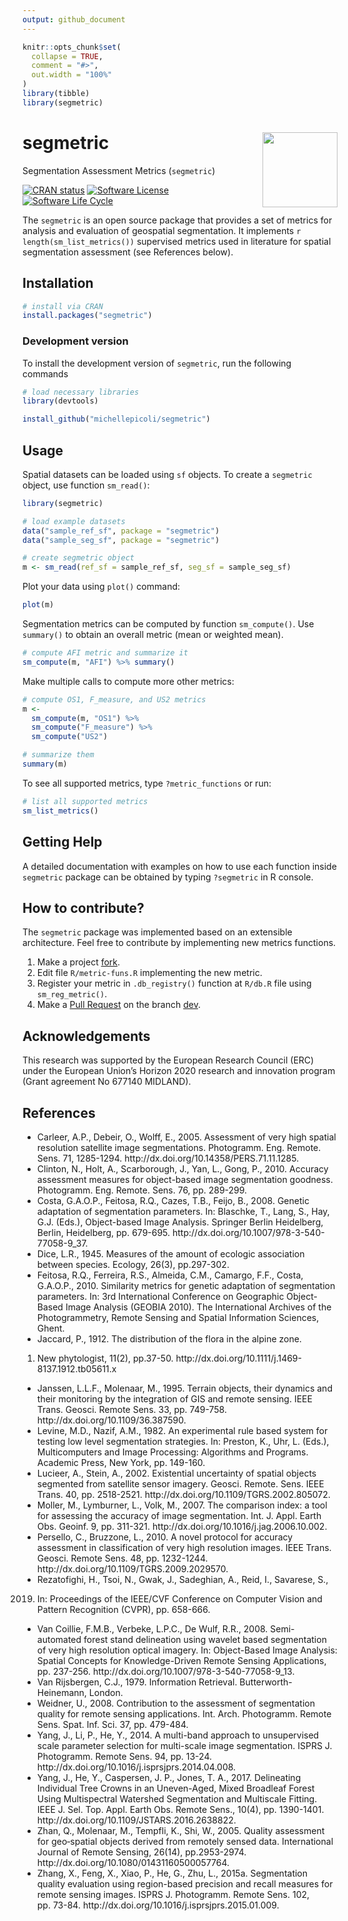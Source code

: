 ```yaml
---
output: github_document
---
```


<!-- README.md is generated from README.Rmd. Please edit that file -->


```r
knitr::opts_chunk$set(
  collapse = TRUE,
  comment = "#>",
  out.width = "100%"
)
library(tibble)
library(segmetric)
```

# segmetric <img src="man/figures/logo.png" align="right" width="120"/>

Segmentation Assessment Metrics (`segmetric`)

<!-- badges: start -->

[![CRAN status](https://www.r-pkg.org/badges/version/segmetric)](https://cran.r-project.org/package=segmetric)
[![Software
License](https://img.shields.io/badge/license-MIT-green)](https://github.com/michellepicoli/segmetric/blob/main/LICENSE)
[![Software Life
Cycle](https://img.shields.io/badge/lifecycle-stable-brightgreen.svg)](https://lifecycle.r-lib.org/articles/stages.html)
<!-- badges: end -->

The `segmetric` is an open source package that provides a set of metrics for analysis and evaluation of geospatial segmentation. It implements `r length(sm_list_metrics())` supervised metrics used in literature for spatial segmentation assessment (see References below).

## Installation

``` r
# install via CRAN 
install.packages("segmetric")
```

### Development version

To install the development version of `segmetric`, run the following
commands

```r
# load necessary libraries
library(devtools)

install_github("michellepicoli/segmetric")
```

## Usage

Spatial datasets can be loaded using `sf` objects.
To create a `segmetric` object, use function `sm_read()`: 

```r
library(segmetric)

# load example datasets
data("sample_ref_sf", package = "segmetric")
data("sample_seg_sf", package = "segmetric")

# create segmetric object
m <- sm_read(ref_sf = sample_ref_sf, seg_sf = sample_seg_sf)
```

Plot your data  using `plot()` command:

```r
plot(m)
```

Segmentation metrics can be computed by function `sm_compute()`.
Use `summary()` to obtain an overall metric (mean or weighted mean).

```r
# compute AFI metric and summarize it
sm_compute(m, "AFI") %>% summary()

```

Make multiple calls to compute more other metrics:

```r
# compute OS1, F_measure, and US2 metrics
m <- 
  sm_compute(m, "OS1") %>%
  sm_compute("F_measure") %>%
  sm_compute("US2")

# summarize them
summary(m)
```

To see all supported metrics, type `?metric_functions` or run:

```r

# list all supported metrics
sm_list_metrics()
```

## Getting Help

A detailed documentation with examples on how to use each function inside 
`segmetric` package can be obtained by typing `?segmetric` in R console.

## How to contribute?

The `segmetric` package was implemented based on an extensible architecture.
Feel free to contribute by implementing new metrics functions.

1.  Make a project
    [fork](https://docs.github.com/en/github/getting-started-with-github/fork-a-repo).
2.  Edit file `R/metric-funs.R` implementing the new metric.
3.  Register your metric in `.db_registry()` function at `R/db.R` file using `sm_reg_metric()`.
4.  Make a [Pull
    Request](https://docs.github.com/en/github/collaborating-with-issues-and-pull-requests/creating-a-pull-request)
    on the branch [dev](https://github.com/michellepicoli/segmetric/tree/dev).

## Acknowledgements

This research was supported by the European Research Council (ERC) under the 
European Union's Horizon 2020 research and innovation program (Grant agreement 
No 677140 MIDLAND).

## References

- Carleer, A.P., Debeir, O., Wolff, E., 2005. Assessment of very high spatial resolution satellite image segmentations. Photogramm. Eng. Remote. Sens. 71, 1285-1294. http://dx.doi.org/10.14358/PERS.71.11.1285.
- Clinton, N., Holt, A., Scarborough, J., Yan, L., Gong, P., 2010. Accuracy assessment measures for object-based image segmentation goodness. Photogramm. Eng. Remote. Sens. 76, pp. 289-299.
- Costa, G.A.O.P., Feitosa, R.Q., Cazes, T.B., Feijo, B., 2008. Genetic adaptation of segmentation parameters. In: Blaschke, T., Lang, S., Hay, G.J. (Eds.), Object-based Image Analysis. Springer Berlin Heidelberg, Berlin, Heidelberg, pp. 679-695. http://dx.doi.org/10.1007/978-3-540-77058-9_37.
- Dice, L.R., 1945. Measures of the amount of ecologic association between 
species. Ecology, 26(3), pp.297-302.
- Feitosa, R.Q., Ferreira, R.S., Almeida, C.M., Camargo, F.F., Costa, G.A.O.P., 2010. Similarity metrics for genetic adaptation of segmentation parameters. In: 3rd International Conference on Geographic Object-Based Image Analysis (GEOBIA 2010). The International Archives of the Photogrammetry, Remote Sensing and Spatial Information Sciences, Ghent.
- Jaccard, P., 1912. The distribution of the flora in the alpine zone. 
1. New phytologist, 11(2), pp.37-50. http://dx.doi.org/10.1111/j.1469-8137.1912.tb05611.x
- Janssen, L.L.F., Molenaar, M., 1995. Terrain objects, their dynamics and their monitoring by the integration of GIS and remote sensing. IEEE Trans. Geosci. Remote Sens. 33, pp. 749-758. http://dx.doi.org/10.1109/36.387590.
- Levine, M.D., Nazif, A.M., 1982. An experimental rule based system for testing low level segmentation strategies. In: Preston, K., Uhr, L. (Eds.), Multicomputers and Image Processing: Algorithms and Programs. Academic Press, New York, pp. 149-160.
- Lucieer, A., Stein, A., 2002. Existential uncertainty of spatial objects segmented from satellite sensor imagery. Geosci. Remote. Sens. IEEE Trans. 40, pp. 2518-2521. http://dx.doi.org/10.1109/TGRS.2002.805072.
- Moller, M., Lymburner, L., Volk, M., 2007. The comparison index: a tool for assessing the accuracy of image segmentation. Int. J. Appl. Earth Obs. Geoinf. 9, pp. 311-321. http://dx.doi.org/10.1016/j.jag.2006.10.002.
- Persello, C., Bruzzone, L., 2010. A novel protocol for accuracy assessment in classification of very high resolution images. IEEE Trans. Geosci. Remote Sens. 48, pp. 1232-1244. http://dx.doi.org/10.1109/TGRS.2009.2029570.
- Rezatofighi, H., Tsoi, N., Gwak, J., Sadeghian, A., Reid, I., Savarese, S.,
2019. In: Proceedings of the IEEE/CVF Conference on Computer Vision and 
Pattern Recognition (CVPR), pp. 658-666.
- Van Coillie, F.M.B., Verbeke, L.P.C., De Wulf, R.R., 2008. Semi-automated forest stand delineation using wavelet based segmentation of very high resolution optical imagery. In: Object-Based Image Analysis: Spatial Concepts for Knowledge-Driven Remote Sensing Applications, pp. 237-256. http://dx.doi.org/10.1007/978-3-540-77058-9_13.
- Van Rijsbergen, C.J., 1979. Information Retrieval. Butterworth-Heinemann, London.
- Weidner, U., 2008. Contribution to the assessment of segmentation quality for remote sensing applications. Int. Arch. Photogramm. Remote Sens. Spat. Inf. Sci. 37, pp. 479-484.
- Yang, J., Li, P., He, Y., 2014. A multi-band approach to unsupervised
scale parameter selection for multi-scale image segmentation. ISPRS J.
Photogramm. Remote Sens. 94, pp. 13-24.
http://dx.doi.org/10.1016/j.isprsjprs.2014.04.008.
- Yang, J., He, Y., Caspersen, J. P., Jones, T. A., 2017. Delineating
Individual Tree Crowns in an Uneven-Aged, Mixed Broadleaf Forest Using
Multispectral Watershed Segmentation and Multiscale Fitting.
IEEE J. Sel. Top. Appl. Earth Obs. Remote Sens., 10(4), pp. 1390-1401.
http://dx.doi.org/10.1109/JSTARS.2016.2638822.
- Zhan, Q., Molenaar, M., Tempfli, K., Shi, W., 2005. Quality assessment 
for geo‐spatial objects derived from remotely sensed data. International 
Journal of Remote Sensing, 26(14), pp.2953-2974. 
http://dx.doi.org/10.1080/01431160500057764.
- Zhang, X., Feng, X., Xiao, P., He, G., Zhu, L., 2015a. Segmentation quality evaluation using region-based precision and recall measures for remote sensing images. ISPRS J. Photogramm. Remote Sens. 102, pp. 73-84. http://dx.doi.org/10.1016/j.isprsjprs.2015.01.009.
